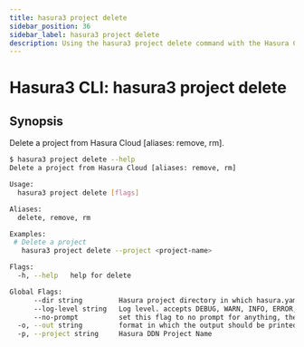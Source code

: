 ```yaml
---
title: hasura3 project delete
sidebar_position: 36
sidebar_label: hasura3 project delete
description: Using the hasura3 project delete command with the Hasura CLI
---
```


# Hasura3 CLI: hasura3 project delete 

## Synopsis
Delete a project from Hasura Cloud [aliases: remove, rm].

```bash
$ hasura3 project delete --help
Delete a project from Hasura Cloud [aliases: remove, rm]

Usage:
  hasura3 project delete [flags]

Aliases:
  delete, remove, rm

Examples:
 # Delete a project
   hasura3 project delete --project <project-name>

Flags:
  -h, --help   help for delete

Global Flags:
      --dir string         Hasura project directory in which hasura.yaml is present (default ".")
      --log-level string   Log level. accepts DEBUG, WARN, INFO, ERROR, FATAL (default "INFO")
      --no-prompt          set this flag to no prompt for anything, the command fails if any input is missing
  -o, --out string         format in which the output should be printed, accepts table, json and yaml (default "table")
  -p, --project string     Hasura DDN Project Name
```


